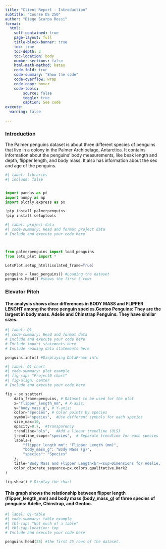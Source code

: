 ```yaml
---
title: "Client Report - Introduction"
subtitle: "Course DS 250"
author: "Diego Scarpa Rossi"
format:
  html:
    self-contained: true
    page-layout: full
    title-block-banner: true
    toc: true
    toc-depth: 3
    toc-location: body
    number-sections: false
    html-math-method: katex
    code-fold: true
    code-summary: "Show the code"
    code-overflow: wrap
    code-copy: hover
    code-tools:
        source: false
        toggle: true
        caption: See code
execute: 
  warning: false
    
---
```


### Introduction
The Palmer penguins dataset is about three different species of penguins that live in a colony in the Palmer Archipelago, Antarctica. It contains information about the penguins' body measurements, like beak length and depth, flipper length, and body mass. It also has information about the sex and age of the penguins.

 
```python
#| label: libraries
#| include: false


import pandas as pd
import numpy as np
import plotly.express as px

!pip install palmerpenguins
!pip install setuptools

```

```python
#| label: project-data
#| code-summary: Read and format project data
# Include and execute your code here



from palmerpenguins import load_penguins
from lets_plot import *

LetsPlot.setup_html(isolated_frame=True)

penguins = load_penguins() #Loading the dataset
penguins.head() #shows the first 5 rows

```


### Elevator Pitch

#### The analysis shows clear differences in BODY MASS and FLIPPER LENGHT among the three penguin species.Gentoo Penguins: They are the largest in body mass. Adelie and Chinstrap Penguins: They have similar sizes.


```python
#| label: Q1_
#| code-summary: Read and format data
# Include and execute your code here
# Include import statements here 
# Include reading data statements here

penguins.info() #Displaying DataFrame info

```

```python
#| label: Q1-chart
#| code-summary: plot example
#| fig-cap: "Project0 chart"
#| fig-align: center
# Include and execute your code here

fig = px.scatter(
    data_frame=penguins, # Dataset to be used for the plot
    x="flipper_length_mm", # X-axis: 
    y="body_mass_g", # Y-axis: 
    color="species", # Color points by species
    symbol="species",  #Use different symbols for each species
    size_max=10,  
    opacity=0.7,  #transparency
    trendline="ols",   #Add a linear trendline (OLS)
    trendline_scope="species",  # Separate trendline for each species
    labels={
        "flipper_length_mm": "Flipper Length (mm)",
        "body_mass_g": "Body Mass (g)",
        "species": "Species"
    },
    title="Body Mass and Flipper Length<br><sup>Dimensions for Adelie, Chinstrap, and Gentoo Penguins</sup>", # Plot title
    color_discrete_sequence=px.colors.qualitative.Dark2
)

fig.show() # Display the chart

```

#### This graph shows the relationship between flipper length (flipper_length_mm) and body mass (body_mass_g) of three species of penguins: Adelie, Chinstrap, and Gentoo.

```python
#| label: Q1-table
#| code-summary: table example
#| tbl-cap: "Not much of a table"
#| tbl-cap-location: top
# Include and execute your code here

penguins.head(25) #the first 25 rows of the dataset.


```
